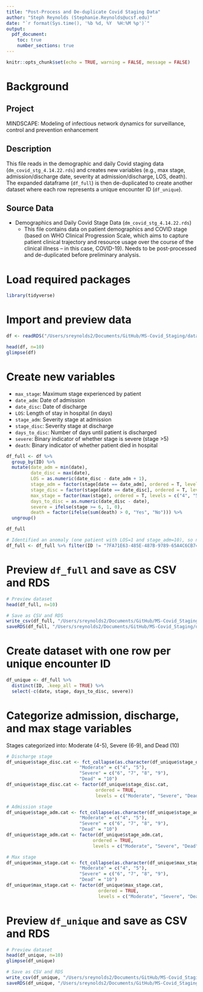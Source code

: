 ```yaml
---
title: "Post-Process and De-duplicate Covid Staging Data"
author: "Steph Reynolds (Stephanie.Reynolds@ucsf.edu)"
date: "`r format(Sys.time(), '%b %d, %Y  %H:%M %p')`"
output:
  pdf_document:
    toc: true
    number_sections: true
---
```


```r
knitr::opts_chunk$set(echo = TRUE, warning = FALSE, message = FALSE)
```

# Background

## Project

MINDSCAPE: Modeling of infectious network dynamics for surveillance, control and prevention enhancement

## Description

This file reads in the demographic and daily Covid staging data (`dm_covid_stg_4.14.22.rds`) and creates new variables (e.g., max stage, admission/discharge date, severity at admission/discharge, LOS, death). The expanded dataframe (`df_full`) is then de-duplicated to create another dataset where each row represents a unique encounter ID (`df_unique`).

## Source Data

-   Demographics and Daily Covid Stage Data (`dm_covid_stg_4.14.22.rds`)
    -   This file contains data on patient demographics and COVID stage (based on WHO Clinical Progression Scale, which aims to capture patient clinical trajectory and resource usage over the course of the clinical illness -- in this case, COVID-19). Needs to be post-processed and de-duplicated before preliminary analysis.

# Load required packages

```r
library(tidyverse)
```

# Import and preview data

```r
df <- readRDS("/Users/sreynolds2/Documents/GitHub/MS-Covid_Staging/data/dm_covid_stg_4.14.22.rds")

head(df, n=10)
glimpse(df)
```

# Create new variables

-   `max_stage`: Maximum stage experienced by patient
-   `date_adm`: Date of admission
-   `date_disc`: Date of discharge
-   `LOS`: Length of stay in hospital (in days)
-   `stage_adm`: Severity stage at admission
-   `stage_disc`: Severity stage at discharge
-   `days_to_disc`: Number of days until patient is discharged
-   `severe`: Binary indicator of whether stage is severe (stage \>5)
-   `death`: Binary indicator of whether patient died in hospital

```r
df_full <- df %>%  
  group_by(ID) %>% 
  mutate(date_adm = min(date),
         date_disc = max(date),
         LOS = as.numeric(date_disc - date_adm + 1),
         stage_adm = factor(stage[date == date_adm], ordered = T, levels = c("4", "5", "6", "7", "8", "9")),
         stage_disc = factor(stage[date == date_disc], ordered = T, levels = c("4", "5", "6", "7", "8", "9", "10")),
         max_stage = factor(max(stage), ordered = T, levels = c("4", "5", "6", "7", "8", "9", "10")),
         days_to_disc = as.numeric(date_disc - date),
         severe = ifelse(stage >= 6, 1, 0),
         death = factor(ifelse(sum(death) > 0, "Yes", "No"))) %>% 
  ungroup()

df_full

# Identified an anomaly (one patient with LOS=1 and stage_adm=10), so need to remove from dataset
df_full <- df_full %>% filter(ID != "7FA71E63-485E-487B-9789-65A4C6CB7467")
```

# Preview `df_full` and save as CSV and RDS

```r
# Preview dataset
head(df_full, n=10)

# Save as CSV and RDS
write_csv(df_full, "/Users/sreynolds2/Documents/GitHub/MS-Covid_Staging/data/covid_dm_stages_full_FINAL_4.14.22.csv")
saveRDS(df_full, "/Users/sreynolds2/Documents/GitHub/MS-Covid_Staging/data/covid_dm_stages_full_FINAL_4.14.22.rds")
```

# Create dataset with one row per unique encounter ID

```r
df_unique <- df_full %>%
  distinct(ID, .keep_all = TRUE) %>% 
  select(-c(date, stage, days_to_disc, severe))
```

# Categorize admission, discharge, and max stage variables

Stages categorized into: Moderate (4-5), Severe (6-9), and Dead (10)

```r
# Discharge stage 
df_unique$stage_disc.cat <- fct_collapse(as.character(df_unique$stage_disc),
                           "Moderate" = c("4", "5"),
                           "Severe" = c("6", "7", "8", "9"),
                           "Dead" = "10")
df_unique$stage_disc.cat <- factor(df_unique$stage_disc.cat, 
                                 ordered = TRUE, 
                                 levels = c("Moderate", "Severe", "Dead"))

# Admission stage 
df_unique$stage_adm.cat <- fct_collapse(as.character(df_unique$stage_adm),
                           "Moderate" = c("4", "5"),
                           "Severe" = c("6", "7", "8", "9"),
                           "Dead" = "10")
df_unique$stage_adm.cat <- factor(df_unique$stage_adm.cat, 
                                ordered = TRUE, 
                                levels = c("Moderate", "Severe", "Dead"))

# Max stage 
df_unique$max_stage.cat <- fct_collapse(as.character(df_unique$max_stage),
                           "Moderate" = c("4", "5"),
                           "Severe" = c("6", "7", "8", "9"),
                           "Dead" = "10")
df_unique$max_stage.cat <- factor(df_unique$max_stage.cat,
                                  ordered = TRUE, 
                                  levels = c("Moderate", "Severe", "Dead"))
```

# Preview `df_unique` and save as CSV and RDS

```r
# Preview dataset
head(df_unique, n=10)
glimpse(df_unique)

# Save as CSV and RDS
write_csv(df_unique, "/Users/sreynolds2/Documents/GitHub/MS-Covid_Staging/data/covid_dm_stages_unique_FINAL_4.14.22.csv")
saveRDS(df_unique, "/Users/sreynolds2/Documents/GitHub/MS-Covid_Staging/data/covid_dm_stages_unique_FINAL_4.14.22.rds")
```
